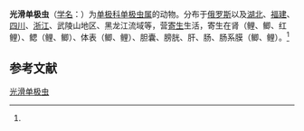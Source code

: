 {{Speciesbox
| name = 光滑单极虫
| status = 
| status_system = 
| image = 
| genus = Thelohanellus
| species = hovorkae
| authority = (Achmerov, 1960)<ref name='id9734'>{{cite web| url =http://www.bioinfo.cn/db05/BjdwSpecies.php?action=view&id=9734| title =光滑单极虫| work =《中国动物物种编目数据库》| publisher =中国科学院微生物研究所| author =中国科学院动物研究所| accessdate =2009-04-16| deadurl =yes| archiveurl =https://web.archive.org/web/20160305085420/http://www.bioinfo.cn/db05/BjdwSpecies.php?action=view&id=9734| archivedate =2016-03-05}}</ref>
}}

'''光滑单极虫'''（[[学名|学名]]：{{lang|la|''Thelohanellus hovorkae''}}）为[[单极科|单极科]][[单极虫属|单极虫属]]的动物。分布于[[俄罗斯|俄罗斯]]以及[[湖北|湖北]]、[[福建|福建]]、[[四川|四川]]、[[浙江|浙江]]、武陵山地区、黑龙江流域等，营[[寄生|寄生]]生活，寄生在肾（鲤、鲫、红鲤）、鳃（鲤、鲫）、体表（鲫、鲤）、胆囊、膀胱、肝、肠、肠系膜（鲫、鲤）。<ref name='id9734'/>

== 参考文献 ==
{{reflist}}

{{Wikispecies|Thelohanellus hovorkae}}
{{Taxonbar|from=Q10890555}}

[[Category:单极虫属|光滑单极虫]]


{{Cnidarian-stub}}